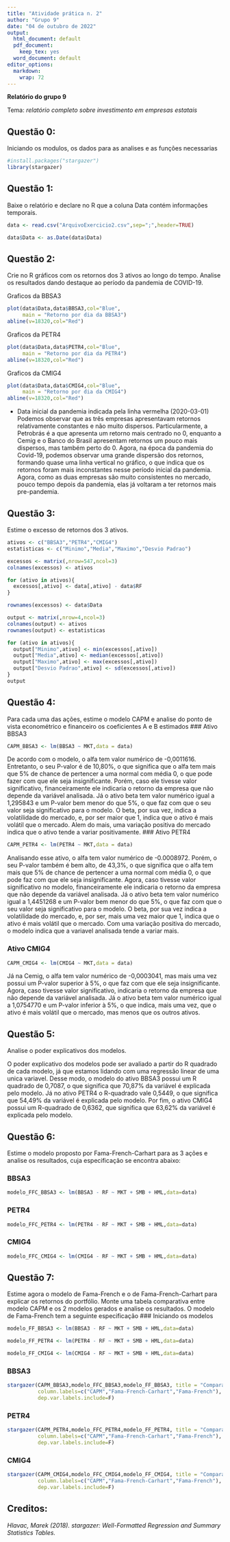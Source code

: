 ```yaml
---
title: "Atividade prática n. 2"
author: "Grupo 9"
date: "04 de outubro de 2022"
output:
  html_document: default
  pdf_document:
    keep_tex: yes
  word_document: default
editor_options: 
  markdown: 
    wrap: 72
---
```


**Relatório do grupo 9**

Tema: *relatório completo sobre investimento em empresas estatais*

## Questão 0:

Iniciando os modulos, os dados para as analises e as funções necessarias

```r
#install.packages("stargazer")
library(stargazer)
```

## Questão 1:

Baixe o relatório e declare no R que a coluna Data contém informações
temporais.

```r
data <- read.csv("ArquivoExercicio2.csv",sep=";",header=TRUE)

data$Data <- as.Date(data$Data)
```

## Questão 2:

Crie no R gráficos com os retornos dos 3 ativos ao longo do tempo.
Analise os resultados dando destaque ao período da pandemia de COVID-19.

Graficos da BBSA3

```r
plot(data$Data,data$BBSA3,col="Blue",
     main = "Retorno por dia da BBSA3")
abline(v=18320,col="Red")
```

Graficos da PETR4

```r
plot(data$Data,data$PETR4,col="Blue",
     main = "Retorno por dia da PETR4")
abline(v=18320,col="Red")
```

Graficos da CMIG4

```r
plot(data$Data,data$CMIG4,col="Blue",
     main = "Retorno por dia da CMIG4")
abline(v=18320,col="Red")
```
  * Data inicial da pandemia indicada pela linha vermelha (2020-03-01)
  Podemos observar que as três empresas apresentavam retornos relativamente constantes e não muito dispersos. Particularmente, a Petrobrás é a  que apresenta um retorno mais centrado no 0, enquanto a Cemig e o Banco do Brasil apresentam retornos um pouco mais dispersos, mas também perto do 0. Agora, na época da pandemia do Covid-19, podemos observar uma grande dispersão dos retornos, formando quase uma linha vertical no gráfico, o que indica que os retornos foram mais inconstantes nesse período inicial da pandemia. Agora, como as duas empresas são muito consistentes no mercado, pouco tempo depois da pandemia, elas já voltaram a ter retornos mais pre-pandemia.

## Questão 3:

Estime o excesso de retornos dos 3 ativos.

```r
ativos <- c("BBSA3","PETR4","CMIG4")
estatisticas <- c("Minimo","Media","Maximo","Desvio Padrao")

excessos <- matrix(,nrow=547,ncol=3)
colnames(excessos) <- ativos

for (ativo in ativos){
  excessos[,ativo] <- data[,ativo] - data$RF
}

rownames(excessos) <- data$Data

output <- matrix(,nrow=4,ncol=3)
colnames(output) <- ativos
rownames(output) <- estatisticas

for (ativo in ativos){
  output["Minimo",ativo] <- min(excessos[,ativo])
  output["Media",ativo] <- median(excessos[,ativo])
  output["Maximo",ativo] <- max(excessos[,ativo])
  output["Desvio Padrao",ativo] <- sd(excessos[,ativo])
}
output
```

## Questão 4:

Para cada uma das ações, estime o modelo CAPM e analise do ponto de vista
econométrico e financeiro os coeficientes A e B estimados
### Ativo BBSA3
```r
CAPM_BBSA3 <- lm(BBSA3 ~ MKT,data = data)
```
  De acordo com o modelo, o alfa tem valor numérico de -0,0011616. Entretanto, o seu P-valor é de 10,80%, o que significa que o alfa tem mais que 5% de chance de pertencer a uma normal com média 0, o que pode fazer com que ele seja insignificante. Porém, caso ele tivesse valor significativo, financeiramente ele indicaria o retorno da empresa que não depende da variável analisada. Já o ativo beta tem valor numérico igual a 1,295843 e um P-valor bem menor do que 5%, o que faz com que o seu valor seja significativo para o modelo. O beta, por sua vez, indica a volatilidade do mercado, e, por ser maior que 1, indica que o ativo é mais volátil que o mercado. Alem do mais, uma variação positiva do mercado indica que o ativo tende a variar positivamente.
### Ativo PETR4
```r
CAPM_PETR4 <- lm(PETR4 ~ MKT,data = data)
```
  Analisando esse ativo, o alfa tem valor numérico de -0.0008972. Porém, o seu P-valor também é bem alto, de 43,3%, o que significa que o alfa tem mais que 5% de chance de pertencer a uma normal com média 0, o que pode faz com que ele seja insignificante. Agora, caso tivesse valor significativo no modelo, financeiramente ele indicaria o retorno da empresa que não depende da variável analisada. Já o ativo beta tem valor numérico igual a 1,4451268 e um P-valor bem menor do que 5%, o que faz com que o seu valor seja significativo para o modelo. O beta, por sua vez indica a volatilidade do mercado, e, por ser, mais uma vez maior que 1, indica que o ativo é mais volátil que o mercado. Com uma variação positiva do mercado, o modelo indica que a variavel analisada tende a variar mais.

### Ativo CMIG4 
```r
CAPM_CMIG4 <- lm(CMIG4 ~ MKT,data = data)
```
  Já na Cemig, o alfa tem valor numérico de -0,0003041, mas mais uma vez possui um P-valor superior à 5%, o que faz com que ele seja insignificante. Agora, caso tivesse valor significativo, indicaria o retorno da empresa que não depende da variável analisada. Já o ativo beta tem valor numérico igual a 1,0754770 e um P-valor inferior à 5%, o que indica, mais uma vez, que o ativo é mais volátil que o mercado, mas menos que os outros ativos.

## Questão 5:

Analise o poder explicativos dos modelos.

  O poder explicativo dos modelos pode ser avaliado a partir do R quadrado de cada modelo, já que estamos lidando com uma regressão linear de uma unica variavel. Desse modo, o modelo do ativo BBSA3 possui um R quadrado de 0,7087, o que significa que 70,87% da variável é explicada pelo modelo. Já no ativo PETR4 o R-quadrado vale 0,5449, o que significa que 54,49% da variável é explicada pelo modelo. Por fim, o ativo CMIG4 possui um R-quadrado de 0,6362, que significa que 63,62% da variável é explicada pelo modelo.
  
## Questão 6:

  Estime o modelo proposto por Fama-French-Carhart para as 3 ações e analise os
resultados, cuja especificação se encontra abaixo:

### BBSA3
```r
modelo_FFC_BBSA3 <- lm(BBSA3 - RF ~ MKT + SMB + HML,data=data)
```

### PETR4
```r
modelo_FFC_PETR4 <- lm(PETR4 - RF ~ MKT + SMB + HML,data=data)
```

### CMIG4
```r
modelo_FFC_CMIG4 <- lm(CMIG4 - RF ~ MKT + SMB + HML,data=data)
```

## Questão 7:
  Estime agora o modelo de Fama-French e o de Fama-French-Carhart para explicar
os retornos do portfólio. Monte uma tabela comparativa entre modelo CAPM e os
2 modelos gerados e analise os resultados. O modelo de Fama-French tem a
seguinte especificação
### Iniciando os modelos
```r
modelo_FF_BBSA3 <- lm(BBSA3 - RF ~ MKT + SMB + HML,data=data)

modelo_FF_PETR4 <- lm(PETR4 - RF ~ MKT + SMB + HML,data=data)

modelo_FF_CMIG4 <- lm(CMIG4 - RF ~ MKT + SMB + HML,data=data)
```


### BBSA3
```r
stargazer(CAPM_BBSA3,modelo_FFC_BBSA3,modelo_FF_BBSA3, title = "Comparação de regressões - BBSA3",
          column.labels=c("CAPM","Fama-French-Carhart","Fama-French"),
          dep.var.labels.include=F)
```

### PETR4
```r
stargazer(CAPM_PETR4,modelo_FFC_PETR4,modelo_FF_PETR4, title = "Comparação de regressões - PETR4",
          column.labels=c("CAPM","Fama-French-Carhart","Fama-French"),
          dep.var.labels.include=F)
```

### CMIG4
```r
stargazer(CAPM_CMIG4,modelo_FFC_CMIG4,modelo_FF_CMIG4, title = "Comparação de regressões - CMIG4",
          column.labels=c("CAPM","Fama-French-Carhart","Fama-French"),
          dep.var.labels.include=F)

```

## Creditos: 
*Hlavac, Marek (2018). stargazer: Well-Formatted Regression and Summary Statistics Tables.*